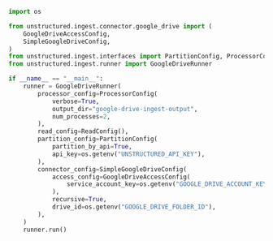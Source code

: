 ```python Python
import os

from unstructured.ingest.connector.google_drive import (
    GoogleDriveAccessConfig,
    SimpleGoogleDriveConfig,
)
from unstructured.ingest.interfaces import PartitionConfig, ProcessorConfig, ReadConfig
from unstructured.ingest.runner import GoogleDriveRunner

if __name__ == "__main__":
    runner = GoogleDriveRunner(
        processor_config=ProcessorConfig(
            verbose=True,
            output_dir="google-drive-ingest-output",
            num_processes=2,
        ),
        read_config=ReadConfig(),
        partition_config=PartitionConfig(
            partition_by_api=True,
            api_key=os.getenv("UNSTRUCTURED_API_KEY"),
        ),
        connector_config=SimpleGoogleDriveConfig(
            access_config=GoogleDriveAccessConfig(
                service_account_key=os.getenv("GOOGLE_DRIVE_ACCOUNT_KEY")
            ),
            recursive=True,
            drive_id=os.getenv("GOOGLE_DRIVE_FOLDER_ID"),
        ),
    )
    runner.run()
```
